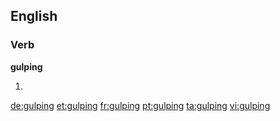 ==English==

===Verb===
'''gulping'''

# {{present participle of|[[gulp]]}}

[[de:gulping]]
[[et:gulping]]
[[fr:gulping]]
[[pt:gulping]]
[[ta:gulping]]
[[vi:gulping]]